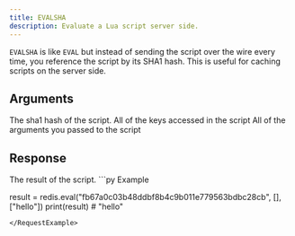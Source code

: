 ```yaml
---
title: EVALSHA
description: Evaluate a Lua script server side.
---
```


`EVALSHA` is like `EVAL` but instead of sending the script over the wire every time, you reference the script by its SHA1 hash. This is useful for caching scripts on the server side. 

## Arguments

<ParamField body="sha" type="str" required>
  The sha1 hash of the script.
</ParamField>

<ParamField body="keys" type="List[str]" required>
  All of the keys accessed in the script
</ParamField>

<ParamField body="args" type="unknown[]" required>
  All of the arguments you passed to the script
</ParamField>

## Response

<ResponseField type="?" required>
  The result of the script.
</ResponseField>

<RequestExample>
```py Example

result = redis.eval("fb67a0c03b48ddbf8b4c9b011e779563bdbc28cb", [], ["hello"])
print(result) # "hello"

```
</RequestExample>

